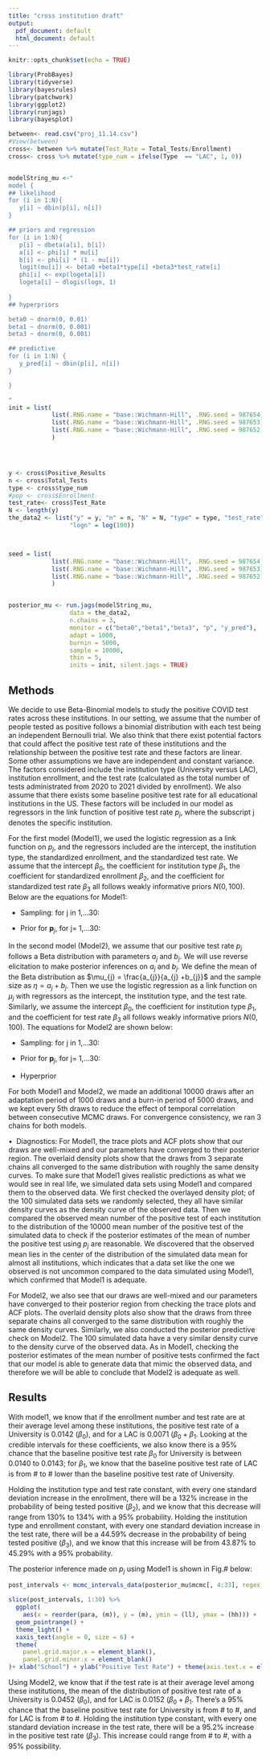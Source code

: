 ```yaml
---
title: "cross institution draft"
output:
  pdf_document: default
  html_document: default
---
```


```r
knitr::opts_chunk$set(echo = TRUE)
```

```r
library(ProbBayes)
library(tidyverse)
library(bayesrules)
library(patchwork)
library(ggplot2)
library(runjags)
library(bayesplot) 
```



```r
between<- read.csv("proj_11.14.csv")
#View(between)
cross<- between %>% mutate(Test_Rate = Total_Tests/Enrollment)
cross<- cross %>% mutate(type_num = ifelse(Type  == "LAC", 1, 0))


modelString_mu <-"
model {
## likelihood
for (i in 1:N){
   y[i] ~ dbin(p[i], n[i])
}

## priors and regression
for (i in 1:N){
   p[i] ~ dbeta(a[i], b[i])
   a[i] <- phi[i] * mu[i]
   b[i] <- phi[i] * (1 - mu[i])
   logit(mu[i]) <- beta0 +beta1*type[i] +beta3*test_rate[i]
   phi[i] <- exp(logeta[i])
   logeta[i] ~ dlogis(logn, 1)
   
}
## hyperpriors

beta0 ~ dnorm(0, 0.01)
beta1 ~ dnorm(0, 0.001)
beta3 ~ dnorm(0, 0.001)

## predictive 
for (i in 1:N) {
   y_pred[i] ~ dbin(p[i], n[i])
}

}

"
init = list(
            list(.RNG.name = "base::Wichmann-Hill", .RNG.seed = 987654), 
            list(.RNG.name = "base::Wichmann-Hill", .RNG.seed = 987653),
            list(.RNG.name = "base::Wichmann-Hill", .RNG.seed = 987652)
            )




y <- cross$Positive_Results
n <- cross$Total_Tests
type <- cross$type_num
#pop <- cross$Enrollment
test_rate<- cross$Test_Rate
N <- length(y)
the_data2 <- list("y" = y, "n" = n, "N" = N, "type" = type, "test_rate" = test_rate,
                 "logn" = log(100))



seed = list(
            list(.RNG.name = "base::Wichmann-Hill", .RNG.seed = 987654), 
            list(.RNG.name = "base::Wichmann-Hill", .RNG.seed = 987653),
            list(.RNG.name = "base::Wichmann-Hill", .RNG.seed = 987652)
            )


posterior_mu <- run.jags(modelString_mu,
                 data = the_data2,
                 n.chains = 3,
                 monitor = c("beta0","beta1","beta3", "p", "y_pred"),
                 adapt = 1000,
                 burnin = 5000,
                 sample = 10000,
                 thin = 5,
                 inits = init, silent.jags = TRUE)
```


## Methods

We decide to use Beta-Binomial models to study the positive COVID test rates across these institutions. In our setting, we assume that the number of people tested as positive follows a binomial distribution with each test being an independent Bernoulli trial. We also think that there exist potential factors that could affect the positive test rate of these institutions and the relationship between the positive test rate and these factors are linear. Some other assumptions we have are independent and constant variance. The factors considered include the institution type (University versus LAC), institution enrollment, and the test rate (calculated as the total number of tests administrated from 2020 to 2021 divided by enrollment). We also assume that there exists some baseline positive test rate for all educational institutions in the US. These factors will be included in our model as regressors in the link function of positive test rate $p_{j}$, where the subscript j denotes the specific institution.

For the first model (Model1), we used the logistic regression as a link function on $p_{j}$, and the regressors included are the intercept, the institution type, the standardized enrollment, and the standardized test rate. We assume that the intercept $\beta_{0}$, the coefficient for institution type $\beta_{1}$, the coefficient for standardized enrollment $\beta_{2}$, and the coefficient for standardized test rate $\beta_{3}$ all follows weakly informative priors $N(0, 100)$. Below are the equations for Model1: 

+ Sampling: for j in 1,...30:
\begin{equation}
\begin{gathered}
\mathbf{Y}_{j}|\mathbf{p}_{j}, \mathbf{n}_{j} \stackrel{i.i.d.}{\sim} \binom{\mathbf{n}_{j}}{\mathbf{p}_{j}}\\
logit(\mathbf{p}_{j}) = \mathbf{\beta_{0}} +  \mathbf{\beta_{1}} * Type + \mathbf{\beta_{2}} * Zscore\hspace{0.1cm}Enrollment + \mathbf{\beta_{3}} * Zscore\hspace{0.1cm}TestRate
\end{gathered}
\end{equation}



+ Prior for $\mathbf{p}_{j}$, for j= 1,...30:
\begin{equation}
\begin{gathered}
\mathbf{\beta_{0}} \sim \mathcal{N}(0,\,100)\\
\mathbf{\beta_{1}} \sim \mathcal{N}(0,\,100)\\
\mathbf{\beta_{2}} \sim \mathcal{N}(0,\,100)\\
\mathbf{\beta_{3}} \sim \mathcal{N}(0,\,100)
\end{gathered}
\end{equation}


In the second model (Model2), we assume that our positive test rate $p_{j}$ follows a Beta distribution with parameters $a_{j}$ and $b_{j}$. We will use reverse elicitation to make posterior inferences on $a_{j}$ and $b_{j}$. We define the mean of the Beta distribution as $\mu_{j} = \frac{a_{j}}{a_{j} +b_{j}}$ and the sample size as $\eta = a_{j} +b_{j}$. Then we use the logistic regression as a link function on $\mu_{j}$ with regressors as the intercept, the institution type, and the test rate. Similarly, we assume the intercept $\beta_{0}$, the coefficient for institution type $\beta_{1}$, and the coefficient for test rate $\beta_{3}$ all follows weakly informative priors $N(0, 100)$. The equations for Model2 are shown below:

+ Sampling: for j in 1,...30:
\begin{equation}
\begin{gathered}
\mathbf{Y}_{j}|\mathbf{p}_{j}, \mathbf{n}_{j} \stackrel{i.i.d.}{\sim} \binom{\mathbf{n}_{j}}{\mathbf{p}_{j}}\\
\mathbf{p}_{j} \sim {Beta}(a_{j}, b_{j})
\end{gathered}
\end{equation}



+ Prior for $\mathbf{p}_{j}$, for j= 1,...30:
\begin{equation}
\begin{gathered}
\mathbf{a_{j}} = \phi_{j} * \mu_{j}\\ 
\mathbf{b_{j}} = \phi_{j} * (1 - \mu_{j})\\
logit(\mu_{j}) = \beta_{0} +\mathbf{\beta_{1}} * type_{j} + \mathbf{\beta_{3}} * TestRate_{j}\\
\phi_{j} = exp(logeta_{j})\\
logeta_{j} \sim Logistic(logn, 1)
\end{gathered}
\end{equation}



+ Hyperprior
\begin{equation}
\begin{gathered}
\mathbf{\beta_{0}} \sim \mathcal{N}(0,\,100)\\
\mathbf{\beta_{1}} \sim \mathcal{N}(0,\,100)\\
\mathbf{\beta_{3}} \sim \mathcal{N}(0,\,100)\\
logn = log(100)
\end{gathered}
\end{equation}

For both Model1 and Model2, we made an additional 10000 draws after an adaptation period of 1000 draws and a burn-in period of 5000 draws, and we kept every 5th draws to reduce the effect of temporal correlation between consecutive MCMC draws. For convergence consistency, we ran 3 chains for both models.


• \ Diagnostics: 
For Model1, the trace plots and ACF plots show that our draws are well-mixed and our parameters have converged to their posterior region. The overlaid density plots show that the draws from 3 separate chains all converged to the same distribution with roughly the same density curves. To make sure that Model1 gives realistic predictions as what we would see in real life, we simulated data sets using Model1 and compared them to the observed data. We first checked the overlayed density plot; of the 100 simulated data sets we randomly selected, they all have similar density curves as the density curve of the observed data. Then we compared the observed mean number of the positive test of each institution to the distribution of the 10000 mean number of the positive test of the simulated data to check if the posterior estimates of the mean of number the positive test using $p_{j}$ are reasonable. We discovered that the observed mean lies in the center of the distribution of the simulated data mean for almost all institutions, which indicates that a data set like the one we observed is not uncommon compared to the data simulated using Model1, which confirmed that Model1 is adequate. 

For Model2, we also see that our draws are well-mixed and our parameters have converged to their posterior region from checking the trace plots and ACF plots. The overlaid density plots also show that the draws from three separate chains all converged to the same distribution with roughly the same density curves. Similarly, we also conducted the posterior predictive check on Model2. The 100 simulated data have a very similar density curve to the density curve of the observed data. As in Model1, checking the posterior estimates of the mean number of positive tests confirmed the fact that our model is able to generate data that mimic the observed data, and therefore we will be able to conclude that Model2 is adequate as well. 

## Results

With model1, we know that if the enrollment number and test rate are at their average level among these institutions, the positive test rate of a University is 0.0142 ($\beta_{0}$), and for a LAC is 0.0071 ($\beta_{0} +\beta_{1}$. Looking at the credible intervals for these coefficients, we also know there is a 95% chance that the baseline positive test rate $\beta_{0}$ for University is between 0.0140 to 0.0143; for $\beta_{1}$, we know that the baseline positive test rate of LAC is from # to # lower than the baseline positive test rate of University. 
 

Holding the institution type and test rate constant, with every one standard deviation increase in the enrollment, there will be a 132% increase in the probability of being tested positive ($\beta_{2}$), and we know that this decrease will range from 130% to 134% with a 95% probability. Holding the institution type and enrollment constant, with every one standard deviation increase in the test rate, there will be a 44.59% decrease in the probability of being tested positive ($\beta_{3}$), and we know that this increase will be from 43.87% to 45.29% with a 95% probability.


The posterior inference made on $p_{j}$ using Model1 is shown in Fig.# below:
```r
post_intervals <- mcmc_intervals_data(posterior_mu$mcmc[, 4:33], regex_pars = "p", prob_outer = 0.9) %>% mutate(para = c("Smiths College","Amherst College","Middlebury College","Williams College", "Colby College", "Stanford University", "Harvard University", "Boston University", "Johns Hopkins University", "Bowdoin College", "University of Chicago", "Rice University", "Carleton College", "University of Illinois, Urbana-Champaign", "Macalester College", "Bryn Mawr College", "University of California Berkely", "St. Olaf College", "University of Pennsylvania", "Washington and Lee University", "Ohio State University", "University of Arizona", "University of Washington", "University of Miami", "Pennsylvania State University", "University of Texas Austin", "Purdue University", "University of California Los Angeles", "Univsersity of Michigan", "University of Minnesota Twin City"))

slice(post_intervals, 1:30) %>%
  ggplot(
    aes(x = reorder(para, (m)), y = (m), ymin = (ll), ymax = (hh))) +
  geom_pointrange() +
  theme_light() +
  xaxis_text(angle = 0, size = 6) +
  theme(
    panel.grid.major.x = element_blank(),
    panel.grid.minor.x = element_blank()
)+ xlab("School") + ylab("Positive Test Rate") + theme(axis.text.x = element_text(angle = 90, vjust = 0.5, hjust=1))
```


Using Model2, we know that if the test rate is at their average level among these institutions, the mean of the distribution of positive test rate of a University is 0.0452 ($\beta_{0}$), and for LAC is 0.0152 ($\beta_{0} +\beta_{1}$. There’s a 95% chance that the baseline positive test rate for University is from # to #, and for LAC is from # to #. Holding the institution type constant, with every one standard deviation increase in the test rate, there will be a 95.2% increase in the positive test rate ($\beta_{3}$). This increase could range from # to #, with a 95% possibility. 


